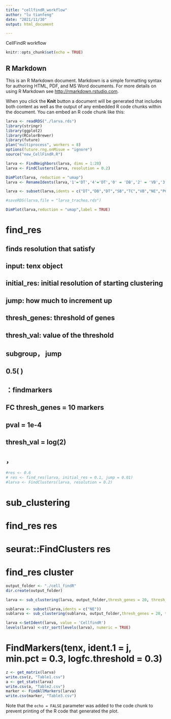 ```yaml
---
title: "cellfindR_workflow"
author: "lu tianfeng"
date: "2021/11/30"
output: html_document

---
```


CellFindR workflow

```r
knitr::opts_chunk$set(echo = TRUE)
```


## R Markdown

This is an R Markdown document. Markdown is a simple formatting syntax for authoring HTML, PDF, and MS Word documents. For more details on using R Markdown see <http://rmarkdown.rstudio.com>.

When you click the **Knit** button a document will be generated that includes both content as well as the output of any embedded R code chunks within the document. You can embed an R code chunk like this:

```r
larva <- readRDS("./larva.rds")
library(stringr)
library(ggplot2)
library(RColorBrewer)
library(future)
plan("multiprocess", workers = 8)
options(future.rng.onMisue = "ignore")
source("new_CellFindR.R")

larva <- FindNeighbors(larva, dims = 1:20)
larva <- FindClusters(larva, resolution = 0.2)

DimPlot(larva, reduction = "umap")
larva <- RenameIdents(larva,'1'='DT','4'='DT','0' = 'DB','2' = 'VB','3' = "SB",'5' = "TC",'6' = "VB",'8' = "PC",'7' = "Unannotated",'9' = "TC",'10' = "FB",'11' = "NE",'12' = "carcass",'13' = "FB",'14' = "SG",'15' = "CB")

larva <- subset(larva,idents = c("DT","DB","DT","SB","TC","VB","NE","PC"),invert  = FALSE)

#saveRDS(larva,file = "larva_trachea.rds")

DimPlot(larva,reduction = "umap",label = TRUE)
```

# find_res
## finds resolution that satisfy
## input: tenx object
## initial_res: initial resolution of starting clustering
## jump: how much to increment up 
## thresh_genes: threshold of genes
## thresh_val: value of the threshold
##           subgroup，   jump    
##         0.5(       )
##        ：findmarkers     
##     FC    thresh_genes = 10 markers  
##   pval = 1e-4
##       thresh_val = log(2)
##             ，     

```r
#res <- 0.6
# res <- find_res(larva, initial_res = 0.1, jump = 0.01)
#larva <- FindClusters(larva, resolution = 0.2)
```

# sub_clustering
#    find_res      res
#     seurat::FindClusters    res      
#   find_res            cluster
```r
output_folder <- "./cell_findR"
dir.create(output_folder)

larva <- sub_clustering(larva, output_folder,thresh_genes = 20, thresh_val = 0.8, pval = 1e-4)

sublarva <- subset(larva,idents = c("NE"))
sublarva <- sub_clustering(sublarva, output_folder,thresh_genes = 20, thresh_val = 0.8, pval = 1e-4)

larva <-SetIdent(larva, value = 'CellfindR')
levels(larva) <-str_sort(levels(larva), numeric = TRUE)
```

#  FindMarkers(tenx, ident.1 = j, min.pct = 0.3, logfc.threshold = 0.3)
```r
z <- get_matrix(larva)
write.csv(z, "Table1.csv")
a <- get_stats(larva)
write.csv(a, "Table2.csv")
marker <- FindAllMarkers(larva)
write.csv(marker, "Table3.csv")
```

Note that the `echo = FALSE` parameter was added to the code chunk to prevent printing of the R code that generated the plot.
